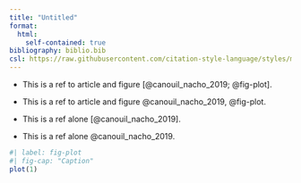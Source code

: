 ```yaml
---
title: "Untitled"
format: 
  html:
    self-contained: true
bibliography: biblio.bib
csl: https://raw.githubusercontent.com/citation-style-language/styles/master/apa-6th-edition.csl
---
```


- This is a ref to article and figure [@canouil_nacho_2019; @fig-plot].
- This is a ref to article and figure @canouil_nacho_2019, @fig-plot.

- This is a ref alone [@canouil_nacho_2019].
- This is a ref alone @canouil_nacho_2019.

```r
#| label: fig-plot
#| fig-cap: "Caption"
plot(1)
```
